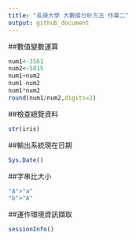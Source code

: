 ```yaml
---
title: "長庚大學 大數據分析方法 作業二"
output: github_document
---
```


##數值變數運算
```r
num1<-3561
num2<-5815
num1+num2
num1-num2
num1*num2
round(num1/num2,digits=2)
```

##檢查總覽資料
```r
str(iris)
```

##輸出系統現在日期
```r
Sys.Date()
```

##字串比大小
```r
"A">"a"
"b">"A"
```

##運作環境資訊擷取
```r
sessionInfo()
```




